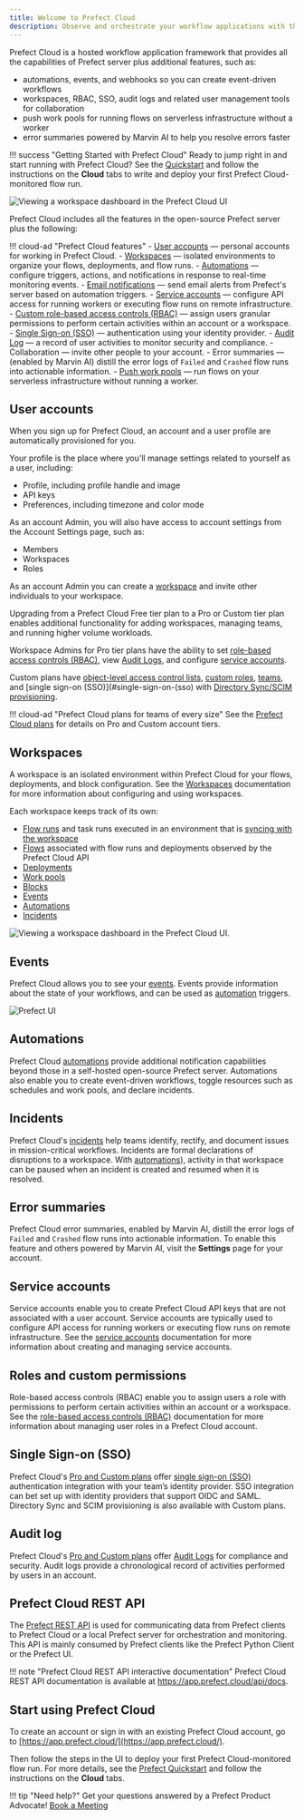 ```yaml
---
title: Welcome to Prefect Cloud
description: Observe and orchestrate your workflow applications with the hosted Prefect Cloud platform.
---
```


Prefect Cloud is a hosted workflow application framework that provides all the capabilities of Prefect server plus additional features, such as:

- automations, events, and webhooks so you can create event-driven workflows
- workspaces, RBAC, SSO, audit logs and related user management tools for collaboration
- push work pools for running flows on serverless infrastructure without a worker
- error summaries powered by Marvin AI to help you resolve errors faster

!!! success "Getting Started with Prefect Cloud"
    Ready to jump right in and start running with Prefect Cloud? See the [Quickstart](/3.0rc/get-started/quickstart/) and follow the instructions on the **Cloud** tabs to write and deploy your first Prefect Cloud-monitored flow run.

![Viewing a workspace dashboard in the Prefect Cloud UI](/3.0rc/img/ui/cloud-dashboard.png)

Prefect Cloud includes all the features in the open-source Prefect server plus the following:

!!! cloud-ad "Prefect Cloud features"
    - [User accounts](#user-accounts) &mdash; personal accounts for working in Prefect Cloud.
    - [Workspaces](/3.0rc/cloud/workspaces/) &mdash; isolated environments to organize your flows, deployments, and flow runs.
    - [Automations](/3.0rc/react/understand-events/automations-triggers/) &mdash; configure triggers, actions, and notifications in response to real-time monitoring events.
    - [Email notifications](/3.0rc/react/understand-events/automations-triggers/) &mdash; send email alerts from Prefect's server based on automation triggers.
    - [Service accounts](/3.0rc/cloud/manage-users/service-accounts/) &mdash; configure API access for running workers or executing flow runs on remote infrastructure.
    - [Custom role-based access controls (RBAC)](/3.0rc/cloud/manage-users/manage-roles/) &mdash; assign users granular permissions to perform certain activities within an account or a workspace.
    - [Single Sign-on (SSO)](/3.0rc/cloud/manage-users/configure-sso/) &mdash; authentication using your identity provider.
    - [Audit Log](/3.0rc/cloud/manage-users/audit-logs/) &mdash; a record of user activities to monitor security and compliance.
    - Collaboration &mdash; invite other people to your account.
    - Error summaries  &mdash; (enabled by Marvin AI) distill the error logs of `Failed` and `Crashed` flow runs into actionable information.
    - [Push work pools](/3.0rc/deploy/dynamic-infra/push-runs-serverless/) &mdash; run flows on your serverless infrastructure without running a worker.

## User accounts

When you sign up for Prefect Cloud, an account and a user profile are automatically provisioned for you.

Your profile is the place where you'll manage settings related to yourself as a user, including:

- Profile, including profile handle and image
- API keys
- Preferences, including timezone and color mode

As an account Admin, you will also have access to account settings from the Account Settings page, such as:

- Members
- Workspaces
- Roles

As an account Admin you can create a [workspace](#workspaces) and invite other individuals to your workspace.

Upgrading from a Prefect Cloud Free tier plan to a Pro or Custom tier plan enables additional functionality for adding workspaces, managing teams, and running higher volume workloads.

Workspace Admins for Pro tier plans have the ability to set [role-based access controls (RBAC)](#roles-and-custom-permissions), view [Audit Logs](#audit-log), and configure [service accounts](#service-accounts).

Custom plans have [object-level access control lists](/3.0rc/cloud/manage-users/object-access-control-lists/), [custom roles](/3.0rc/cloud/manage-users/manage-roles/), [teams](/3.0rc/cloud/manage-users/manage-teams/), and [single sign-on (SSO)](#single-sign-on-(sso) with [Directory Sync/SCIM provisioning](/3.0rc/cloud/manage-users/configure-sso/#scim-provisioning).

!!! cloud-ad "Prefect Cloud plans for teams of every size"
    See the [Prefect Cloud plans](https://www.prefect.io/pricing/) for details on Pro and Custom account tiers.

## Workspaces

A workspace is an isolated environment within Prefect Cloud for your flows, deployments, and block configuration.
See the [Workspaces](/3.0rc/cloud/workspaces/) documentation for more information about configuring and using workspaces.

Each workspace keeps track of its own:

- [Flow runs](/3.0rc/develop/write-workflows/) and task runs executed in an environment that is [syncing with the workspace](/3.0rc/cloud/workspaces/)
- [Flows](/3.0rc/develop/write-workflows/) associated with flow runs and deployments observed by the Prefect Cloud API
- [Deployments](/3.0rc/deploy/serve-workflows/)
- [Work pools](/3.0rc/deploy/dynamic-infra/control-runs/)
- [Blocks](/3.0rc/develop/connect-third-party/)
- [Events](/3.0rc/react/understand-events/)
- [Automations](/3.0rc/react/understand-events/automations-triggers/)
- [Incidents](/3.0rc/react/manage-events/)

![Viewing a workspace dashboard in the Prefect Cloud UI.](/3.0rc/img/ui/cloud-new-workspace.png)

## Events

Prefect Cloud allows you to see your [events](/3.0rc/react/understand-events/). Events provide information about the state of your workflows, and can be used as [automation](/3.0rc/react/understand-events/automations-triggers/) triggers.

![Prefect UI](/3.0rc/img/ui/event-feed.png)

## Automations

Prefect Cloud [automations](/3.0rc/react/understand-events/automations-triggers/) provide additional notification capabilities beyond those in a self-hosted open-source Prefect server.
Automations also enable you to create event-driven workflows, toggle resources such as schedules and work pools, and declare incidents.

## Incidents <span class="badge pro"></span> <span class="badge custom"></span>

Prefect Cloud's [incidents](/3.0rc/react/manage-events/) help teams identify, rectify, and document issues in mission-critical workflows.
Incidents are formal declarations of disruptions to a workspace.
With [automations](/3.0rc/react/manage-events/#incident-automations)), activity in that workspace can be paused when an incident is created and resumed when it is resolved.

## Error summaries

Prefect Cloud error summaries, enabled by Marvin AI, distill the error logs of `Failed` and `Crashed` flow runs into actionable information.
To enable this feature and others powered by Marvin AI, visit the **Settings** page for your account.

## Service accounts <span class="badge pro"></span> <span class="badge custom"></span>

Service accounts enable you to create Prefect Cloud API keys that are not associated with a user account.
Service accounts are typically used to configure API access for running workers or executing flow runs on remote infrastructure.
See the [service accounts](/3.0rc/cloud/manage-users/service-accounts/) documentation for more information about creating and managing service accounts.

## Roles and custom permissions <span class="badge pro"> </span><span class="badge custom"></span>

Role-based access controls (RBAC) enable you to assign users a role with permissions to perform certain activities within an account or a workspace.
See the [role-based access controls (RBAC)](/3.0rc/cloud/manage-users/manage-roles/) documentation for more information about managing user roles in a Prefect Cloud account.

## Single Sign-on (SSO) <span class="badge pro"></span> <span class="badge custom"></span>

Prefect Cloud's [Pro and Custom plans](https://www.prefect.io/pricing) offer [single sign-on (SSO)](/3.0rc/cloud/manage-users/configure-sso/) authentication integration with your team’s identity provider.
SSO integration can bet set up with identity providers that support OIDC and SAML.
Directory Sync and SCIM provisioning is also available with Custom plans.

## Audit log <span class="badge pro"></span> <span class="badge custom"></span>

Prefect Cloud's [Pro and Custom plans](https://www.prefect.io/pricing) offer [Audit Logs](/3.0rc/cloud/manage-users/audit-logs/) for compliance and security.
Audit logs provide a chronological record of activities performed by users in an account.

## Prefect Cloud REST API

The [Prefect REST API](/3.0rc/api-ref/rest-api/) is used for communicating data from Prefect clients to Prefect Cloud or a local Prefect server for orchestration and monitoring.
This API is mainly consumed by Prefect clients like the Prefect Python Client or the Prefect UI.

!!! note "Prefect Cloud REST API interactive documentation"
    Prefect Cloud REST API documentation is available at <a href="https://app.prefect.cloud/api/docs" target="_blank">https://app.prefect.cloud/api/docs</a>.

## Start using Prefect Cloud

To create an account or sign in with an existing Prefect Cloud account, go to [https://app.prefect.cloud/](https://app.prefect.cloud/).

Then follow the steps in the UI to deploy your first Prefect Cloud-monitored flow run. For more details, see the [Prefect Quickstart](/3.0rc/get-started/quickstart/) and follow the instructions on the **Cloud** tabs.

!!! tip "Need help?"
    Get your questions answered by a Prefect Product Advocate!
    [Book a Meeting](https://calendly.com/prefect-experts/prefect-product-advocates?utm_campaign=prefect_docs_cloud&utm_content=prefect_docs&utm_medium=docs&utm_source=docs)
